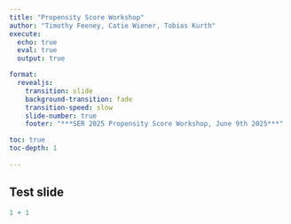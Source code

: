```yaml
---
title: "Propensity Score Workshop"
author: "Timothy Feeney, Catie Wiener, Tobias Kurth"
execute:
  echo: true
  eval: true
  output: true

format:
  revealjs:
    transition: slide
    background-transition: fade
    transition-speed: slow
    slide-number: true
    footer: "***SER 2025 Propensity Score Workshop, June 9th 2025***"

toc: true
toc-depth: 1
  
---
```


## Test slide

```.r
1 + 1
```